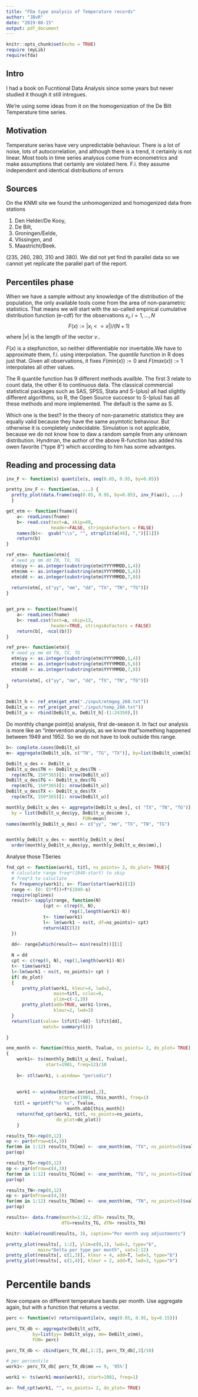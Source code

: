 ```yaml
---
title: "FDa type analysis of Temperature records"
author: "JBvR"
date: "2019-08-15"
output: pdf_document
---
```


```r
knitr::opts_chunk$set(echo = TRUE)
require (myLib)
require(fda)
```

## Intro

I had a book on Fucntional Data Analysis since some years but never studied it though it still intregues. 

We're using some ideas from it on the homogenization of the De Bilt Temperature time series. 

## Motivation

Temperature series have very unpredictable behaviour. There is a lot of noise, lots of autocorrelation, and although there is a trend, it certainly is not linear. 
Most tools in time series analysus come from econometrics and make assumptions that certainly are violated here. F.i. they assume independent and identical distributions of errors

## Sources

On the KNMI site we found the unhomogenized and homogenized data from stations 

1. Den Helder/De Kooy, 
2. De Bilt, 
3. Groningen/Eelde, 
4. Vlissingen, and 
5. Maastricht/Beek. 

(235, 260, 280, 310 and 380). We did not yet find th parallel data so we cannot yet replicate the parallel part of the report.

## Percentiles phase

When we have a sample without any knowledge of the distribution of the population, the only available tools come from the area of non-parametric statistics. That means we will start with the so-called empirical cumulative distribution function (e-cdf) for the observations $x_i, i= 1, ..., N$ 
$$F(x) := |x_i <= x|)/(N+1)$$ 
where $|v|$ is the length of the vector $v$.. 

$F(x)$ is a stepfunction, so neither differentiable nor invertable.We have to approximate them, f.i. using interpolation. The _quantile_ function in R does just that. Given all observations, it fixes $F(min(x)) := 0$ and $F(max(x)) := 1$ interpolates all other values. 

The R quantile function has 9 different methods availble. The first 3 relate to count data, the other 6 to continuous data. The classical commercial statistical packages such as SAS, SPSS, Stata and S-(plus) all had slightly different algorithms, so R, the Open Source succesor to S-(plus) has all these methods and more implemented. The default is the same as S. 

Which one is the best? In the theory of non-parametric statistics they are equally valid because they have the same asymtotic behaviour. But otherwise it is completely undecidable. Simulation is not applicable, because we do not know how to daw a random sample from any unknown distribution. Hyndman, the author of the above R-function has added his owen favorite ("type 8") which according to him has some advantges. 

## Reading and processing data

```r
inv_F <- function(s) quantile(s, seq(0.05, 0.95, by=0.05))

pretty_inv_F <- function(aa, ...) { 
  pretty_plot(data.frame(seq(0.05, 0.95, by=0.05), inv_F(aa)), ...)
  }

get_etm <- function(fname){
    a<- readLines(fname)
    b<- read.csv(text=a, skip=49, 
                 header=FALSE, stringsAsFactors = FALSE)
    names(b)<-  gsub("\\s", "", strsplit(a[48], ",")[[1]])
    return(b)
}

ref_etm<- function(etm){
  # need yy mm dd TN, TX, TG
  etm$yy <- as.integer(substring(etm$YYYYMMDD,1,4))
  etm$mm <- as.integer(substring(etm$YYYYMMDD,5,6))
  etm$dd <- as.integer(substring(etm$YYYYMMDD,7,8))
  
  return(etm[, c("yy", "mm", "dd", "TX", "TN", "TG")])
}


get_pre <- function(fname){
    a<- readLines(fname)
    b<- read.csv(text=a, skip=13, 
                 header=TRUE, stringsAsFactors = FALSE)
    return(b[, -ncol(b)])
}

ref_pre<- function(etm){
  # need yy mm dd TN, TX, TG
  etm$yy <- as.integer(substring(etm$YYYYMMDD,1,4))
  etm$mm <- as.integer(substring(etm$YYYYMMDD,5,6))
  etm$dd <- as.integer(substring(etm$YYYYMMDD,7,8))
  
  return(etm[, c("yy", "mm", "dd", "TX", "TN", "TG")])
}


DeBilt_h <- ref_etm(get_etm("./input/etmgeg_260.txt"))
DeBilt_u <- ref_pre(get_pre("./input/temp_260.txt"))
DeBilt_u <- rbind(DeBilt_u, DeBilt_h[-(1:24350),])
```


Do monthly change point(s) analysis, first de-season it.  In fact our analysis is more like an "intervention analysis, as we know that "something happened between 1949 and 1952. So we do not have to look outside this range. 


```r
b<- complete.cases(DeBilt_u)
m<- aggregate(DeBilt_u[b, c("TN", "TG", "TX")], by=list(DeBilt_u$mm[b]), FUN=mean)

DeBilt_u_des <- DeBilt_u
DeBilt_u_des$TN <- DeBilt_u_des$TN - 
  rep(m$TN, 150*365)[1: nrow(DeBilt_u)]
DeBilt_u_des$TG <- DeBilt_u_des$TG - 
  rep(m$TG, 150*365)[1: nrow(DeBilt_u)]
DeBilt_u_des$TX <- DeBilt_u_des$TX - 
  rep(m$TX, 150*365)[1: nrow(DeBilt_u)]

monthly_DeBilt_u_des <- aggregate(DeBilt_u_des[, c( "TX", "TN", "TG")], 
  by = list(DeBilt_u_des$yy, DeBilt_u_des$mm ), 
                             FUN=mean)
names(monthly_DeBilt_u_des) <- c("yy", "mm", "TX", "TN", "TG")


monthly_DeBilt_u_des <- monthly_DeBilt_u_des[
  order(monthly_DeBilt_u_des$yy, monthly_DeBilt_u_des$mm),]
```

Analyse those TSeries

```r

fnd_cpt <- function(work1, titl, ns_points= 2, do_plot= TRUE){
  # calculate range freq*(1949-start) to skip
  # freq*3 to caluclate
  f= frequency(work1); s<- floor(start(work1)[1])
  range <- (0: (5*f))+f*(1949-s)
  require(splines)
  result<- sapply(range, function(N)
              {cpt <- c(rep(0, N), 
                        rep(1,length(work1)-N))
              t<- time(work1)
              l<- lm(work1 ~ ns(t, df=ns_points)+ cpt)
              return(AIC(l))
  })
  
  dd<- range[which(result== min(result))][1]

  N = dd
  cpt <- c(rep(0, N), rep(1,length(work1)-N))
  t<- time(work1)
  l<-lm(work1 ~ ns(t, ns_points)+ cpt )
  if( do_plot)
  {  
      pretty_plot(work1, kleur=4, lwd=2, 
                  main=titl, ccloc=0,
                  ylim=c(-2,3))
      pretty_plot(add=TRUE, work1-l$res, 
                  kleur=2, lwd=3)
  }    
  return(list(value= l$fit[1+dd]- l$fit[dd], 
              match= summary(l)))

}

one_month <- function(this_month, Tvalue, ns_points= 2, do_plot= TRUE)
{
    work1<- ts(monthly_DeBilt_u_des[, Tvalue],
               start=1901, freq=12)/10
    
    b<- stl(work1, s.window= "periodic")
    
    
    work1 <- window(b$time.series[,2], 
                    start=c(1901, this_month), freq=1)
   titl = sprintf("%s %s", Tvalue,
                       month.abb[this_month])
    return(fnd_cpt(work1, titl, ns_points=ns_points, 
                   do_plot=do_plot))
    }

results_TX<-rep(0,12)
op <- par(mfrow=c(4,3))
for(mm in 1:12) results_TX[mm] <- -one_month(mm, "TX", ns_points=5)$value
par(op)

results_TG<-rep(0,12)
op <- par(mfrow=c(4,3))
for(mm in 1:12) results_TG[mm] <- -one_month(mm, "TG", ns_points=5)$value
par(op)

results_TN<-rep(0,12)
op <- par(mfrow=c(4,3))
for(mm in 1:12) results_TN[mm] <- -one_month(mm, "TN", ns_points=5)$value
par(op)

results<- data.frame(month=1:12, dTX= results_TX,
                     dTG=results_TG, dTN= results_TN)

knitr::kable(round(results, 3), caption="Per month avg adjustments")

```

```r

pretty_plot(results[, 1:2], ylim=c(0,1), lwd=3, type="b", 
            main="Delta per type per month", xat=1:12)
pretty_plot(results[, c(1,3)], kleur = 4, add=T, lwd=3, type="b")
pretty_plot(results[, c(1,4)], kleur = 2, add=T, lwd=3, type="b")

```


# Percentile bands

Now compare on different temperature bands per month. Use aggregate again, but with a function that returns a vector.

```r
perc <- function(v) return(quantile(v, seq(0.05, 0.95, by=0.15)))

perc_TX_db <- aggregate(DeBilt_u$TX, 
          by=list(yy= DeBilt_u$yy, mm= DeBilt_u$mm), 
          FUN= perc)

perc_TX_db <- cbind(perc_TX_db[,1:2], perc_TX_db[,3]/10)

# per percentile
work1<- perc_TX_db[ perc_TX_db$mm == 9, '95%']

work1 <- ts(work1-mean(work1), start=1901, freq=1)

a<- fnd_cpt(work1, "", ns_points= 2, do_plot= TRUE)

```

